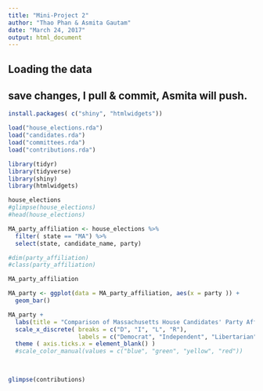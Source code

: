 ```yaml
---
title: "Mini-Project 2"
author: "Thao Phan & Asmita Gautam"
date: "March 24, 2017"
output: html_document
---
```



## Loading the data
## save changes, I pull & commit, Asmita will push.

```r
install.packages( c("shiny", "htmlwidgets"))
```

```r
load("house_elections.rda")
load("candidates.rda")
load("committees.rda")
load("contributions.rda")
```

```r
library(tidyr)
library(tidyverse)
library(shiny)
library(htmlwidgets)

```

```r
house_elections
#glimpse(house_elections)
#head(house_elections)

MA_party_affiliation <- house_elections %>%
  filter( state == "MA") %>%
  select(state, candidate_name, party) 

#dim(party_affiliation)
#class(party_affiliation)

MA_party_affiliation

MA_party <- ggplot(data = MA_party_affiliation, aes(x = party )) +
  geom_bar() 

MA_party + 
  labs(title = "Comparison of Massachusetts House Candidates' Party Affiliations", x = "Party", y = "Amount") +
  scale_x_discrete( breaks = c("D", "I", "L", "R"),
                    labels = c("Democrat", "Independent", "Libertarian", "Republican")) +
  theme ( axis.ticks.x = element_blank() )
  #scale_color_manual(values = c("blue", "green", "yellow", "red")) 
 



```



















```r
glimpse(contributions)
```




